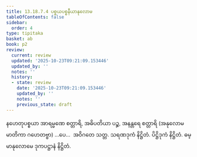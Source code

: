 ```yaml
---
title: 13.18.7.4 ပစ္စယပစ္စနီယာနုလောမ
tableOfContents: false
sidebar:
  order: 4
type: tipitaka
basket: ab
book: p2
review:
  current: review
  updated: '2025-10-23T09:21:09.153446'
  updated_by: ''
  notes: ''
  history:
  - state: review
    date: '2025-10-23T09:21:09.153446'
    updated_by: ''
    notes: ''
    previous_state: draft
---
```



<ReviewStatus review={frontmatter.review} showDetails={true} />

<HypothesisAnnotation frontmatter={frontmatter} />

<DynamicBreadcrumb />

<Division number="367" book="p2" e="ch" v="38" p="515">

<Paragraph number="4838" book="p2">
နဟေတုပစ္စယာ အာရမ္မဏေ စတ္တာရိ, အဓိပတိယာ ပဉ္စ, အနန္တရေ စတ္တာရိ (အနုလောမမာတိကာ ဂဟေတဗ္ဗာ) …ပေ…  အဝိဂတေ သတ္တ.

</Paragraph>
</Division>

<Paragraph number="4839" type="center" book="p2">
သရဏဒုကံ နိဋ္ဌိတံ.



</Paragraph>

<Paragraph number="4840" type="center" book="p2">
ပိဋ္ဌိဒုကံ နိဋ္ဌိတံ.



</Paragraph>

<Paragraph number="4841" type="center" book="p2">
ဓမ္မာနုလောမေ ဒုကပဋ္ဌာနံ နိဋ္ဌိတံ.
</Paragraph>